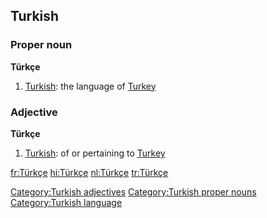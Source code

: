 ==Turkish==

===Proper noun===
'''Türkçe'''

#[[Turkish]]: the language of [[Turkey]]

===Adjective===
'''Türkçe'''

#[[Turkish]]: of or pertaining to [[Turkey]]

[[Category:Turkish adjectives]]
[[Category:Turkish proper nouns]]
[[Category:Turkish language]]

[[fr:Türkçe]]
[[hi:Türkçe]]
[[nl:Türkçe]]
[[tr:Türkçe]]